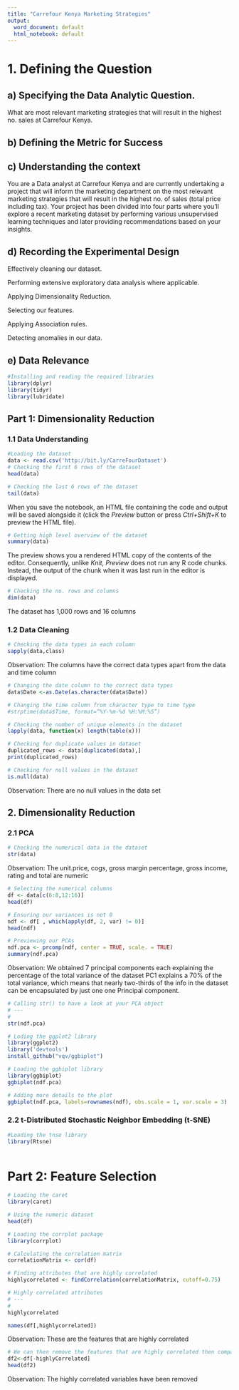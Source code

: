 ---
title: "Carrefour Kenya Marketing Strategies"
output:
  word_document: default
  html_notebook: default
---

# 1. Defining the Question
## a) Specifying the Data Analytic Question.
What are most relevant marketing strategies that will result in the highest no. sales at Carrefour Kenya.

## b) Defining the Metric for Success

## c) Understanding the context
You are a Data analyst at Carrefour Kenya and are currently undertaking a project that will inform the marketing department on the most relevant marketing strategies that will result in the highest no. of sales (total price including tax). Your project has been divided into four parts where you'll explore a recent marketing dataset by performing various unsupervised learning techniques and later providing recommendations based on your insights.

## d) Recording the Experimental Design
Effectively cleaning our dataset.

Performing extensive exploratory data analysis where applicable.

Applying Dimensionality Reduction.

Selecting our features.

Applying Association rules.

Detecting anomalies in our data.

## e) Data Relevance

```{r}
#Installing and reading the required libraries
library(dplyr)
library(tidyr)
library(lubridate)
```
## Part 1: Dimensionality Reduction
### 1.1 Data Understanding

```{r}
#Loading the dataset
data <- read.csv('http://bit.ly/CarreFourDataset')
# Checking the first 6 rows of the dataset
head(data)
```


```{r}
# Checking the last 6 rows of the dataset
tail(data)
```

When you save the notebook, an HTML file containing the code and output will be saved alongside it (click the *Preview* button or press *Ctrl+Shift+K* to preview the HTML file).
```{r}
# Getting high level overview of the dataset
summary(data)
```

The preview shows you a rendered HTML copy of the contents of the editor. Consequently, unlike *Knit*, *Preview* does not run any R code chunks. Instead, the output of the chunk when it was last run in the editor is displayed.
```{r}
# Checking the no. rows and columns
dim(data)
```
The dataset has 1,000 rows and 16 columns

### 1.2 Data Cleaning
```{r}
# Checking the data types in each column
sapply(data,class)
```
Observation: The columns have the correct data types apart from the data and time column


```{r}
# Changing the date column to the correct data types
data$Date <-as.Date(as.character(data$Date))

```


```{r}
# Changing the time column from character type to time type
#strptime(data$Time, format=“%Y-%m-%d %H:%M:%S”)
```
```{r}
# Checking the number of unique elements in the dataset
lapply(data, function(x) length(table(x)))
```

```{r}
# Checking for duplicate values in dataset
duplicated_rows <- data[duplicated(data),]
print(duplicated_rows)

```
```{r}
# Checking for null values in the dataset
is.null(data)
```
Observation: There are no null values in the data set

## 2. Dimensionality Reduction
### 2.1 PCA
```{r}
# Checking the numerical data in the dataset
str(data)
```
Observation: The unit.price, cogs, gross margin percentage, gross income, rating and total are numeric

```{r}
# Selecting the numerical columns
df <- data[c(6:8,12:16)]
head(df)
```

```{r}
# Ensuring our variances is not 0
ndf <- df[ , which(apply(df, 2, var) != 0)]
head(ndf)

```
```{r}
# Previewing our PCAs
ndf.pca <- prcomp(ndf, center = TRUE, scale. = TRUE)
summary(ndf.pca)
```
Observation:
We obtained 7 principal components each explaining the percentage of the total variance of the dataset
PC1 explains a 70% of the total variance, which means that nearly two-thirds of the info in the dataset can be encapsulated by just one one Principal component.
```{r}
# Calling str() to have a look at your PCA object
# ---
# 
str(ndf.pca)

```

```{r}
# Loding the ggplot2 library
library(ggplot2)
library('devtools')
install_github("vqv/ggbiplot")
```

```{r}
# Loading the ggbiplot library
library(ggbiplot)
ggbiplot(ndf.pca)
```

```{r}
# Adding more details to the plot
ggbiplot(ndf.pca, labels=rownames(ndf), obs.scale = 1, var.scale = 3)
```
### 2.2 t-Distributed Stochastic Neighbor Embedding (t-SNE)
```{r}
#Loading the tnse library
library(Rtsne)
```

```{r}

```

# Part 2: Feature Selection

```{r}
# Loading the caret 
library(caret)
```
```{r}
# Using the numeric dataset
head(df)

```


```{r}
# Loading the corrplot package
library(corrplot)
```



```{r}
# Calculating the correlation matrix
correlationMatrix <- cor(df)
```
```{r}
# Finding attributes that are highly correlated
highlycorrelated <- findCorrelation(correlationMatrix, cutoff=0.75)

# Highly correlated attributes
# ---
# 
highlycorrelated

names(df[,highlycorrelated])
```
Observation: These are the features that are highly correlated

```{r}
# We can then remove the features that are highly correlated then compare graphically
df2<-df[-highlyCorrelated]
head(df2)
```
Observation: The highly correlated variables have been removed





